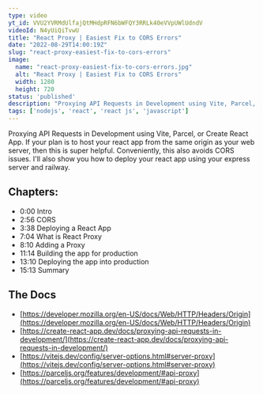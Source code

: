```yaml
---
type: video
yt_id: VVU2YVRMdUlfajQtMHdpRFN6bWFQY3RRLk40eVVpUWlUdndV
videoId: N4yUiQiTvwU
title: "React Proxy | Easiest Fix to CORS Errors"
date: "2022-08-29T14:00:19Z"
slug: "react-proxy-easiest-fix-to-cors-errors"
image: 
  name: "react-proxy-easiest-fix-to-cors-errors.jpg"
  alt: "React Proxy | Easiest Fix to CORS Errors"
  width: 1280
  height: 720
status: 'published'
description: "Proxying API Requests in Development using Vite, Parcel, or Create React App. If your plan is to host your react app from the same origin as your web server, then this is super helpful. Conveniently, this also avoids CORS issues. I'll also show you how to deploy your react app using your express server and railway."
tags: ['nodejs', 'react', 'react js', 'javascript']
---
```


Proxying API Requests in Development using Vite, Parcel, or Create React App. If your plan is to host your react app from the same origin as your web server, then this is super helpful. Conveniently, this also avoids CORS issues. I'll also show you how to deploy your react app using your express server and railway.

## Chapters:

* 0:00​ Intro
* 2:56 CORS
* 3:38 Deploying a React App
* 7:04 What is React Proxy
* 8:10 Adding a Proxy
* 11:14 Building the app for production
* 13:10 Deploying the app into production
* 15:13 Summary

## The Docs

* [https://developer.mozilla.org/en-US/docs/Web/HTTP/Headers/Origin](https://developer.mozilla.org/en-US/docs/Web/HTTP/Headers/Origin)
* [https://create-react-app.dev/docs/proxying-api-requests-in-development/](https://create-react-app.dev/docs/proxying-api-requests-in-development/)
* [https://vitejs.dev/config/server-options.html#server-proxy](https://vitejs.dev/config/server-options.html#server-proxy)
* [https://parceljs.org/features/development/#api-proxy](https://parceljs.org/features/development/#api-proxy)



